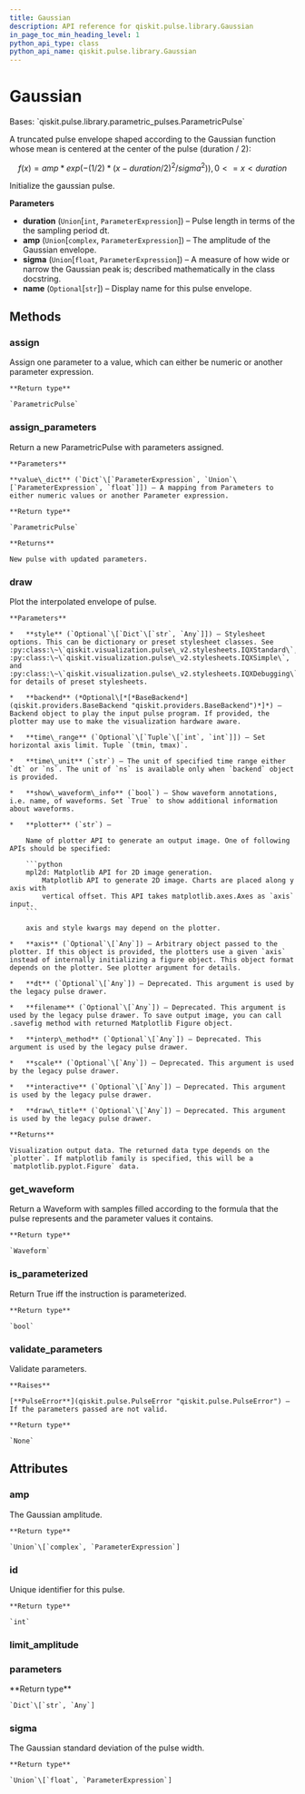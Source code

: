 ```yaml
---
title: Gaussian
description: API reference for qiskit.pulse.library.Gaussian
in_page_toc_min_heading_level: 1
python_api_type: class
python_api_name: qiskit.pulse.library.Gaussian
---
```


# Gaussian

<Class id="qiskit.pulse.library.Gaussian" github="https://github.com/qiskit/qiskit/tree/stable/0.18/qiskit/pulse/library/parametric_pulses.py" signature="Gaussian(duration, amp, sigma, name=None)">
  Bases: `qiskit.pulse.library.parametric_pulses.ParametricPulse`

  A truncated pulse envelope shaped according to the Gaussian function whose mean is centered at the center of the pulse (duration / 2):

$$
f(x) = amp * exp( -(1/2) * (x - duration/2)^2 / sigma^2) )  ,  0 <= x < duration
$$

  Initialize the gaussian pulse.

  **Parameters**

  *   **duration** (`Union`\[`int`, `ParameterExpression`]) – Pulse length in terms of the the sampling period dt.
  *   **amp** (`Union`\[`complex`, `ParameterExpression`]) – The amplitude of the Gaussian envelope.
  *   **sigma** (`Union`\[`float`, `ParameterExpression`]) – A measure of how wide or narrow the Gaussian peak is; described mathematically in the class docstring.
  *   **name** (`Optional`\[`str`]) – Display name for this pulse envelope.

  ## Methods

  ### assign

  <Function id="qiskit.pulse.library.Gaussian.assign" name="assign" signature="Gaussian.assign(parameter, value)">
    Assign one parameter to a value, which can either be numeric or another parameter expression.

    **Return type**

    `ParametricPulse`
  </Function>

  ### assign\_parameters

  <Function id="qiskit.pulse.library.Gaussian.assign_parameters" name="assign_parameters" signature="Gaussian.assign_parameters(value_dict)">
    Return a new ParametricPulse with parameters assigned.

    **Parameters**

    **value\_dict** (`Dict`\[`ParameterExpression`, `Union`\[`ParameterExpression`, `float`]]) – A mapping from Parameters to either numeric values or another Parameter expression.

    **Return type**

    `ParametricPulse`

    **Returns**

    New pulse with updated parameters.
  </Function>

  ### draw

  <Function id="qiskit.pulse.library.Gaussian.draw" name="draw" signature="Gaussian.draw(dt=None, style=None, filename=None, interp_method=None, scale=None, interactive=None, draw_title=None, backend=None, time_range=None, time_unit='dt', show_waveform_info=True, plotter='mpl2d', axis=None)">
    Plot the interpolated envelope of pulse.

    **Parameters**

    *   **style** (`Optional`\[`Dict`\[`str`, `Any`]]) – Stylesheet options. This can be dictionary or preset stylesheet classes. See :py:class:\~\`qiskit.visualization.pulse\_v2.stylesheets.IQXStandard\`, :py:class:\~\`qiskit.visualization.pulse\_v2.stylesheets.IQXSimple\`, and :py:class:\~\`qiskit.visualization.pulse\_v2.stylesheets.IQXDebugging\` for details of preset stylesheets.

    *   **backend** (*Optional\[*[*BaseBackend*](qiskit.providers.BaseBackend "qiskit.providers.BaseBackend")*]*) – Backend object to play the input pulse program. If provided, the plotter may use to make the visualization hardware aware.

    *   **time\_range** (`Optional`\[`Tuple`\[`int`, `int`]]) – Set horizontal axis limit. Tuple `(tmin, tmax)`.

    *   **time\_unit** (`str`) – The unit of specified time range either `dt` or `ns`. The unit of `ns` is available only when `backend` object is provided.

    *   **show\_waveform\_info** (`bool`) – Show waveform annotations, i.e. name, of waveforms. Set `True` to show additional information about waveforms.

    *   **plotter** (`str`) –

        Name of plotter API to generate an output image. One of following APIs should be specified:

        ```python
        mpl2d: Matplotlib API for 2D image generation.
            Matplotlib API to generate 2D image. Charts are placed along y axis with
            vertical offset. This API takes matplotlib.axes.Axes as `axis` input.
        ```

        axis and style kwargs may depend on the plotter.

    *   **axis** (`Optional`\[`Any`]) – Arbitrary object passed to the plotter. If this object is provided, the plotters use a given `axis` instead of internally initializing a figure object. This object format depends on the plotter. See plotter argument for details.

    *   **dt** (`Optional`\[`Any`]) – Deprecated. This argument is used by the legacy pulse drawer.

    *   **filename** (`Optional`\[`Any`]) – Deprecated. This argument is used by the legacy pulse drawer. To save output image, you can call .savefig method with returned Matplotlib Figure object.

    *   **interp\_method** (`Optional`\[`Any`]) – Deprecated. This argument is used by the legacy pulse drawer.

    *   **scale** (`Optional`\[`Any`]) – Deprecated. This argument is used by the legacy pulse drawer.

    *   **interactive** (`Optional`\[`Any`]) – Deprecated. This argument is used by the legacy pulse drawer.

    *   **draw\_title** (`Optional`\[`Any`]) – Deprecated. This argument is used by the legacy pulse drawer.

    **Returns**

    Visualization output data. The returned data type depends on the `plotter`. If matplotlib family is specified, this will be a `matplotlib.pyplot.Figure` data.
  </Function>

  ### get\_waveform

  <Function id="qiskit.pulse.library.Gaussian.get_waveform" name="get_waveform" signature="Gaussian.get_waveform()">
    Return a Waveform with samples filled according to the formula that the pulse represents and the parameter values it contains.

    **Return type**

    `Waveform`
  </Function>

  ### is\_parameterized

  <Function id="qiskit.pulse.library.Gaussian.is_parameterized" name="is_parameterized" signature="Gaussian.is_parameterized()">
    Return True iff the instruction is parameterized.

    **Return type**

    `bool`
  </Function>

  ### validate\_parameters

  <Function id="qiskit.pulse.library.Gaussian.validate_parameters" name="validate_parameters" signature="Gaussian.validate_parameters()">
    Validate parameters.

    **Raises**

    [**PulseError**](qiskit.pulse.PulseError "qiskit.pulse.PulseError") – If the parameters passed are not valid.

    **Return type**

    `None`
  </Function>

  ## Attributes

  ### amp

  <Attribute id="qiskit.pulse.library.Gaussian.amp" name="amp">
    The Gaussian amplitude.

    **Return type**

    `Union`\[`complex`, `ParameterExpression`]
  </Attribute>

  ### id

  <Attribute id="qiskit.pulse.library.Gaussian.id" name="id">
    Unique identifier for this pulse.

    **Return type**

    `int`
  </Attribute>

  ### limit\_amplitude

  <Attribute id="qiskit.pulse.library.Gaussian.limit_amplitude" name="limit_amplitude" attributeValue="= True" />

  ### parameters

  <Attribute id="qiskit.pulse.library.Gaussian.parameters" name="parameters">
    **Return type**

    `Dict`\[`str`, `Any`]
  </Attribute>

  ### sigma

  <Attribute id="qiskit.pulse.library.Gaussian.sigma" name="sigma">
    The Gaussian standard deviation of the pulse width.

    **Return type**

    `Union`\[`float`, `ParameterExpression`]
  </Attribute>
</Class>

